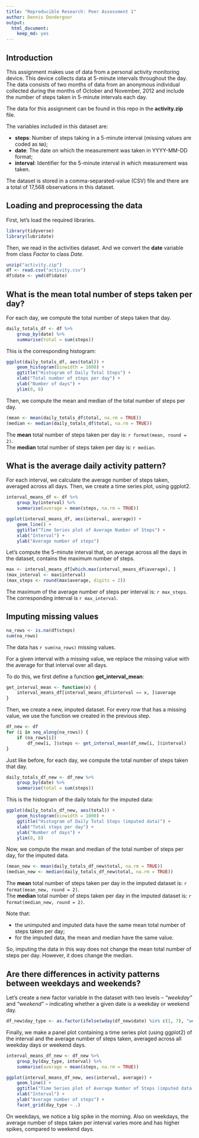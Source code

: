 ```yaml
---
title: "Reproducible Research: Peer Assessment 1"
author: Dennis Dondergoor
output: 
  html_document:
    keep_md: yes
---
```

## Introduction

This assignment makes use of data from a personal activity monitoring
device. This device collects data at 5-minute intervals throughout the
day. The data consists of two months of data from an anonymous
individual collected during the months of October and November, 2012
and include the number of steps taken in 5-minute intervals each day.

The data for this assignment can be found in this repo in the **activity.zip** file.

The variables included in this dataset are:

* **steps**: Number of steps taking in a 5-minute interval (missing
    values are coded as `NA`);  
* **date**: The date on which the measurement was taken in YYYY-MM-DD
    format;  
* **interval**: Identifier for the 5-minute interval in which
    measurement was taken.

The dataset is stored in a comma-separated-value (CSV) file and there
are a total of 17,568 observations in this dataset.

## Loading and preprocessing the data

First, let's load the required libraries.

```r
library(tidyverse)
library(lubridate)
```

Then, we read in the activities dataset. And we convert the **date** variable from class *Factor* to class *Date*.

```r
unzip("activity.zip")
df <- read.csv("activity.csv")
df$date <- ymd(df$date)
```

## What is the mean total number of steps taken per day?

For each day, we compute the total number of steps taken that day.

```r
daily_totals_df <- df %>%
    group_by(date) %>%
    summarise(total = sum(steps))
```

This is the corresponding histogram:

```r
ggplot(daily_totals_df, aes(total)) +
    geom_histogram(binwidth = 1000) +
    ggtitle("Histogram of Daily Total Steps") +
    xlab("Total number of steps per day") +
    ylab("Number of days") +
    ylim(0, 8)
```

Then, we compute the mean and median of the total number of steps per day.

```r
(mean <- mean(daily_totals_df$total, na.rm = TRUE))
(median <- median(daily_totals_df$total, na.rm = TRUE))
```

The **mean** total number of steps taken per day is: `r format(mean, round = 2)`.  
The **median** total number of steps taken per day is: `r median`.

## What is the average daily activity pattern?

For each interval, we calculate the average number of steps taken, averaged across all days. Then, we create a time series plot, using ggplot2.

```r
interval_means_df <- df %>%
    group_by(interval) %>%
    summarise(average = mean(steps, na.rm = TRUE))

ggplot(interval_means_df, aes(interval, average)) +
    geom_line() +
    ggtitle("Time Series plot of Average Number of Steps") +
    xlab("Interval") +
    ylab("Average number of steps")
```

Let's compute the 5-minute interval that, on average across all the days in the dataset, contains the maximum number of steps.

```r
max <- interval_means_df[which.max(interval_means_df$average), ]
(max_interval <- max$interval)
(max_steps <- round(max$average, digits = 2))
```

The maximum of the average number of steps per interval is: `r max_steps`.  
The corresponding interval is `r max_interval`.

## Imputing missing values

```r
na_rows <- is.na(df$steps)
sum(na_rows)
```

The data has `r sum(na_rows)` missing values.

For a given interval with a missing value, we replace the missing value with the average for that interval over all days.

To do this, we first define a function **get_interval_mean**:

```r
get_interval_mean <- function(x) {
    interval_means_df[interval_means_df$interval == x, ]$average
}
```

Then, we create a new, imputed dataset. For every row that has a missing value, we use the function we created in the previous step.

```r
df_new <- df
for (i in seq_along(na_rows)) {
    if (na_rows[i])
        df_new[i, ]$steps <- get_interval_mean(df_new[i, ]$interval)
}
```

Just like before, for each day, we compute the total number of steps taken that day.

```r
daily_totals_df_new <- df_new %>%
    group_by(date) %>%
    summarise(total = sum(steps))
```

This is the histogram of the daily totals for the imputed data:

```r
ggplot(daily_totals_df_new, aes(total)) +
    geom_histogram(binwidth = 1000) +
    ggtitle("Histogram of Daily Total Steps (imputed data)") +
    xlab("Total steps per day") +
    ylab("Number of days") +
    ylim(0, 8)
```

Now, we compute the mean and median of the total number of steps per day, for the imputed data.

```r
(mean_new <- mean(daily_totals_df_new$total, na.rm = TRUE))
(median_new <- median(daily_totals_df_new$total, na.rm = TRUE))
```

The **mean** total number of steps taken per day in the imputed dataset is: `r format(mean_new, round = 2)`.  
The **median** total number of steps taken per day in the imputed dataset is: `r format(median_new, round = 2)`.

Note that:

* the unimputed and imputed data have the same mean total number of steps taken per day;
* for the imputed data, the mean and median have the same value.

So, imputing the data in this way does not change the mean total number of steps per day. However, it does change the median.

## Are there differences in activity patterns between weekdays and weekends?

Let's create a new factor variable in the dataset with two levels -- *"weekday"* and *"weekend"* -- indicating whether a given date is a weekday or weekend day.

```r
df_new$day_type <- as.factor(ifelse(wday(df_new$date) %in% c(1, 7), "weekend", "weekday"))
```

Finally, we make a panel plot containing a time series plot (using ggplot2) of the interval and the average number of steps taken, averaged across all weekday days or weekend days.

```r
interval_means_df_new <- df_new %>%
    group_by(day_type, interval) %>%
    summarise(average = mean(steps, na.rm = TRUE))

ggplot(interval_means_df_new, aes(interval, average)) +
    geom_line() +
    ggtitle("Time Series plot of Average Number of Steps (imputed data)") +
    xlab("Interval") +
    ylab("Average number of steps") +
    facet_grid(day_type ~ .)
```

On weekdays, we notice a big spike in the morning. Also on weekdays, the average number of steps taken per interval varies more and has higher spikes, compared to weekend days.
